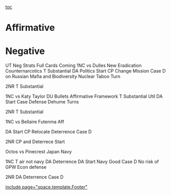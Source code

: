 [[toc]]
=Affirmative= 

=Negative= 
UT Neg Strats Full Cards Coming
1NC vs Dulles New Eradication Counternarcotics
T Substantial
DA Politics Start
CP Change Mission
Case D on Russian Mafia and Biodiversity
Nuclear Taboo Turn

2NR 
T Substantial




1NC vs Katy Taylor DU Bullets Affirmative
Framework
T Substantial
Util
DA Start
Case Defense
Dehume Turns

2NR 
T Substantial



1NC vs Bellaire Futenma Aff

DA Start 
CP Relocate 
Deterrence
Case D

2NR 
CP and Deterrece Start

Octos vs Pinecrest Japan Navy

1NC
T air not navy
DA Deterrence
DA Start
Navy Good
Case D
No risk of GPW
Econ defense

2NR
DA Deterrence 
Case D


[[include page="space.template.Footer"]]